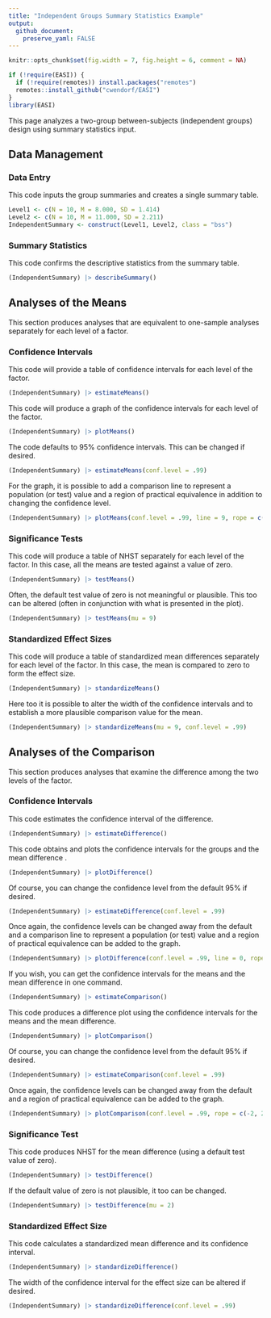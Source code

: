 ```yaml
---
title: "Independent Groups Summary Statistics Example"
output:
  github_document:
    preserve_yaml: FALSE
---
```


```r
knitr::opts_chunk$set(fig.width = 7, fig.height = 6, comment = NA)
```

```r
if (!require(EASI)) {
  if (!require(remotes)) install.packages("remotes")
  remotes::install_github("cwendorf/EASI")
}
library(EASI)
```

This page analyzes a two-group between-subjects (independent groups) design using summary statistics input.

## Data Management

### Data Entry

This code inputs the group summaries and creates a single summary table.
```r
Level1 <- c(N = 10, M = 8.000, SD = 1.414)
Level2 <- c(N = 10, M = 11.000, SD = 2.211)
IndependentSummary <- construct(Level1, Level2, class = "bss")
```

### Summary Statistics

This code confirms the descriptive statistics from the summary table.
```r
(IndependentSummary) |> describeSummary()
```

## Analyses of the Means

This section produces analyses that are equivalent to one-sample analyses separately for each level of a factor.

### Confidence Intervals

This code will provide a table of confidence intervals for each level of the factor.
```r
(IndependentSummary) |> estimateMeans()
```

This code will produce a graph of the confidence intervals for each level of the factor.
```r
(IndependentSummary) |> plotMeans()
```

The code defaults to 95% confidence intervals. This can be changed if desired.
```r
(IndependentSummary) |> estimateMeans(conf.level = .99)
```

For the graph, it is possible to add a comparison line to represent a population (or test) value and a region of practical equivalence in addition to changing the confidence level.
```r
(IndependentSummary) |> plotMeans(conf.level = .99, line = 9, rope = c(8, 10))
```

### Significance Tests

This code will produce a table of NHST separately for each level of the factor. In this case, all the means are tested against a value of zero.
```r
(IndependentSummary) |> testMeans()
```

Often, the default test value of zero is not meaningful or plausible. This too can be altered (often in conjunction with what is presented in the plot).
```r
(IndependentSummary) |> testMeans(mu = 9)
```

### Standardized Effect Sizes

This code will produce a table of standardized mean differences separately for each level of the factor. In this case, the mean is compared to zero to form the effect size.
```r
(IndependentSummary) |> standardizeMeans()
```

Here too it is possible to alter the width of the confidence intervals and to establish a more plausible comparison value for the mean.
```r
(IndependentSummary) |> standardizeMeans(mu = 9, conf.level = .99)
```
 
## Analyses of the Comparison

This section produces analyses that examine the difference among the two levels of the factor.

### Confidence Intervals

This code estimates the confidence interval of the difference.
```r
(IndependentSummary) |> estimateDifference()
```

This code obtains and plots the confidence intervals for the groups and the mean difference .
```r
(IndependentSummary) |> plotDifference()
```

Of course, you can change the confidence level from the default 95% if desired.
```r
(IndependentSummary) |> estimateDifference(conf.level = .99)
```

Once again, the confidence levels can be changed away from the default and a comparison line to represent a population (or test) value and a region of practical equivalence can be added to the graph.
```r
(IndependentSummary) |> plotDifference(conf.level = .99, line = 0, rope = c(-2, 2))
```

If you wish, you can get the confidence intervals for the means and the mean difference in one command.

```r
(IndependentSummary) |> estimateComparison()
```

This code produces a difference plot using the confidence intervals for the means and the mean difference.

```r
(IndependentSummary) |> plotComparison()
```

Of course, you can change the confidence level from the default 95% if desired.
```r
(IndependentSummary) |> estimateComparison(conf.level = .99)
```

Once again, the confidence levels can be changed away from the default and a region of practical equivalence can be added to the graph.
```r
(IndependentSummary) |> plotComparison(conf.level = .99, rope = c(-2, 2))
```

### Significance Test

This code produces NHST for the mean difference (using a default test value of zero).
```r
(IndependentSummary) |> testDifference()
```

If the default value of zero is not plausible, it too can be changed.
```r
(IndependentSummary) |> testDifference(mu = 2)
```

### Standardized Effect Size

This code calculates a standardized mean difference and its confidence interval.
```r
(IndependentSummary) |> standardizeDifference()
```

The width of the confidence interval for the effect size can be altered if desired.
```r
(IndependentSummary) |> standardizeDifference(conf.level = .99)
```
